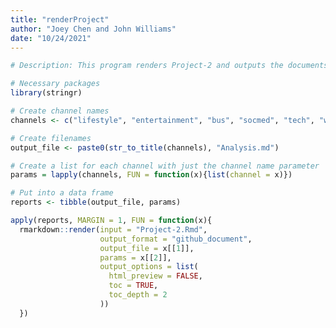 ```yaml
---
title: "renderProject"
author: "Joey Chen and John Williams"
date: "10/24/2021"
---
```


```r
# Description: This program renders Project-2 and outputs the documents

# Necessary packages
library(stringr)

# Create channel names
channels <- c("lifestyle", "entertainment", "bus", "socmed", "tech", "world")

# Create filenames
output_file <- paste0(str_to_title(channels), "Analysis.md")

# Create a list for each channel with just the channel name parameter
params = lapply(channels, FUN = function(x){list(channel = x)})

# Put into a data frame 
reports <- tibble(output_file, params)

apply(reports, MARGIN = 1, FUN = function(x){
  rmarkdown::render(input = "Project-2.Rmd", 
                    output_format = "github_document", 
                    output_file = x[[1]],
                    params = x[[2]],
                    output_options = list(
                      html_preview = FALSE,
                      toc = TRUE,
                      toc_depth = 2
                    ))
  })
```